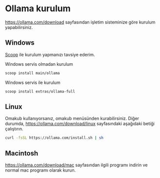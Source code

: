 # Ollama kurulum

<https://ollama.com/download> sayfasından işletim sisteminize göre kurulum yapabilirsiniz.


## Windows

[Scoop](https://scoop.sh/#/apps?q=ollama) ile kurulum yapmanızı tavsiye ederim.


Windows servis olmadan kurulum

```bash
scoop install main/ollama
```

Windows servis ile kurulum

```bash
scoop install extras/ollama-full
```


## Linux

Omakub kullanıyorsanız, omakub menüsünden kurabilirsiniz.
Diğer durumda, <https://ollama.com/download/linux> sayfasındaki aşağıdaki betiği çalıştırın.

```bash
curl -fsSL https://ollama.com/install.sh | sh
```


## Macintosh

<https://ollama.com/download/mac> sayfasından ilgili programı indirin ve normal mac programı olarak kurun.


